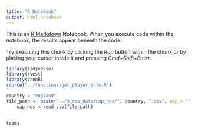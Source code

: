 ```yaml
---
title: "R Notebook"
output: html_notebook
---
```


This is an [R Markdown](http://rmarkdown.rstudio.com) Notebook. When you execute code within the notebook, the results appear beneath the code. 

Try executing this chunk by clicking the *Run* button within the chunk or by placing your cursor inside it and pressing *Cmd+Shift+Enter*. 

```r
library(tidyverse)
library(rvest)
library(cronR)
source("../functions/get_player_info.R")
```



```r

country = "england"
file_path <- paste("../3_raw_data/cap_nos/", country, ".csv", sep = "")
    cap_nos <-read_csv(file_path) 
    
```
```r
teams
```




